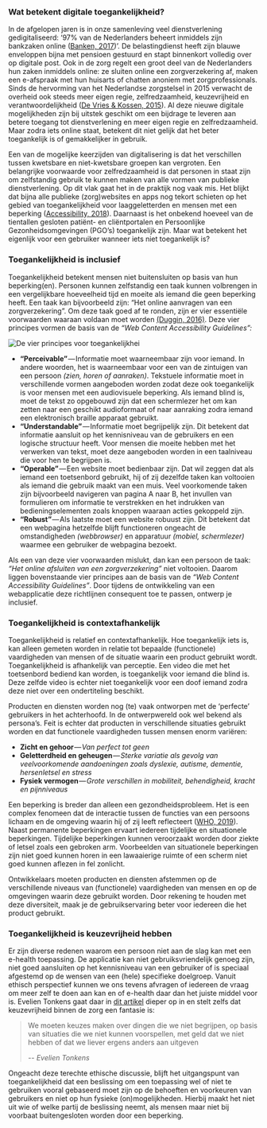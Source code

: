 ### Wat betekent digitale toegankelijkheid?

In de afgelopen jaren is in onze samenleving veel dienstverlening gedigitaliseerd: ‘97% van de Nederlanders beheert inmiddels zijn bankzaken online ([Banken, 2017](https://www.banken.nl/nieuws/20504/nederlandse-consumenten-meest-actief-met-online-bankieren))’. De belastingdienst heeft zijn blauwe enveloppen bijna met pensioen gestuurd en stapt binnenkort volledig over op digitale post. Ook in de zorg regelt een groot deel van de Nederlanders hun zaken inmiddels online: ze sluiten online een zorgverzekering af, maken een e-afspraak met hun huisarts of chatten anoniem met zorgprofessionals. Sinds de hervorming van het Nederlandse zorgstelsel in 2015 verwacht de overheid ook steeds meer eigen regie, zelfredzaamheid, keuzevrijheid en verantwoordelijkheid ([De Vries & Kossen, 2015](https://www.managementboek.nl/e-book/9789082329360/zo-werkt-de-zorg-in-nederland-maaike-de-vries)). Al deze nieuwe digitale mogelijkheden zijn bij uitstek geschikt om een bijdrage te leveren aan betere toegang tot dienstverlening en meer eigen regie en zelfredzaamheid. Maar zodra iets online staat, betekent dit niet gelijk dat het beter toegankelijk is of gemakkelijker in gebruik.

Een van de mogelijke keerzijden van digitalisering is dat het verschillen tussen kwetsbare en niet-kwetsbare groepen kan vergroten. Een belangrijke voorwaarde voor zelfredzaamheid is dat personen in staat zijn om zelfstandig gebruik te kunnen maken van alle vormen van publieke dienstverlening. Op dit vlak gaat het in de praktijk nog vaak mis. Het blijkt dat bijna alle publieke (zorg)websites en apps nog tekort schieten op het gebied van toegankelijkheid voor laaggeletterden en mensen met een beperking ([Accessibility, 2018](https://www.accessibility.nl/nieuws/2018/01/digitale-toegankelijkheid-in-de-zorg-kan-beter)). Daarnaast is het onbekend hoeveel van de tientallen gesloten patiënt- en cliëntportalen en Persoonlijke Gezonheidsomgevingen (PGO’s) toegankelijk zijn. Maar wat betekent het eigenlijk voor een gebruiker wanneer iets niet toegankelijk is?

### Toegankelijkheid is inclusief

Toegankelijkheid betekent mensen niet buitensluiten op basis van hun beperking(en). Personen kunnen zelfstandig een taak kunnen volbrengen in een vergelijkbare hoeveelheid tijd en moeite als iemand die geen beperking heeft. Een taak kan bijvoorbeeld zijn: “Het online aanvragen van een zorgverzekering”. Om deze taak goed af te ronden, zijn er vier essentiële voorwaarden waaraan voldaan moet worden [(Duggin, 2016)](https://accessibility.blog.gov.uk/2016/05/16/what-we-mean-when-we-talk-about-accessibility-2/). Deze vier principes vormen de basis van de _“Web Content Accessibility Guidelines”:_

![De vier principes voor toegankelijkhei](/blog/design-for-healthcare/four-principles.png)

- ****“Perceivable”**** — Informatie moet waarneembaar zijn voor iemand. In andere woorden, het is waarneembaar voor een van de zintuigen van een persoon _(zien, horen of aanraken)_. Tekstuele informatie moet in verschillende vormen aangeboden worden zodat deze ook toegankelijk is voor mensen met een audiovisuele beperking. Als iemand blind is, moet de tekst zo opgebouwd zijn dat een schermlezer het om kan zetten naar een geschikt audioformaat of naar aanraking zodra iemand een elektronisch braille apparaat gebruikt.
- ****“Understandable”**** — Informatie moet begrijpelijk zijn. Dit betekent dat informatie aansluit op het kennisniveau van de gebruikers en een logische structuur heeft. Voor mensen die moeite hebben met het verwerken van tekst, moet deze aangeboden worden in een taalniveau die voor hen te begrijpen is.
- ****“Operable”**** — Een website moet bedienbaar zijn. Dat wil zeggen dat als iemand een toetsenbord gebruikt, hij of zij dezelfde taken kan voltooien als iemand die gebruik maakt van een muis. Veel voorkomende taken zijn bijvoorbeeld navigeren van pagina A naar B, het invullen van formulieren om informatie te verstrekken en het indrukken van bedieningselementen zoals knoppen waaraan acties gekoppeld zijn.
- ****“Robust”**** — Als laatste moet een website robuust zijn. Dit betekent dat een webpagina hetzelfde blijft functioneren ongeacht de omstandigheden _(webbrowser)_ en apparatuur _(mobiel, schermlezer)_ waarmee een gebruiker de webpagina bezoekt.

Als een van deze vier voorwaarden mislukt, dan kan een persoon de taak: _“Het online afsluiten van een zorgverzekering”_ niet voltooien. Daarom liggen bovenstaande vier principes aan de basis van de _“Web Content Accessibility Guidelines”_. Door tijdens de ontwikkeling van een webapplicatie deze richtlijnen consequent toe te passen, ontwerp je inclusief.

### Toegankelijkheid is contextafhankelijk

Toegankelijkheid is relatief en contextafhankelijk. Hoe toegankelijk iets is, kan alleen gemeten worden in relatie tot bepaalde (functionele) vaardigheden van mensen of de situatie waarin een product gebruikt wordt. Toegankelijkheid is afhankelijk van perceptie. Een video die met het toetsenbord bediend kan worden, is toegankelijk voor iemand die blind is. Deze zelfde video is echter niet toegankelijk voor een doof iemand zodra deze niet over een ondertiteling beschikt.

Producten en diensten worden nog (te) vaak ontworpen met de ‘perfecte’ gebruikers in het achterhoofd. In de ontwerpwereld ook wel bekend als persona’s. Feit is echter dat producten in verschillende situaties gebruikt worden en dat functionele vaardigheden tussen mensen enorm variëren:

- **Zicht en gehoor** — *Van perfect tot geen*
- **Geletterdheid en geheugen** — *Sterke variatie als gevolg van veelvoorkomende aandoeningen zoals dyslexie, autisme, dementie, hersenletsel en stress*
- **Fysiek vermogen** — *Grote verschillen in mobiliteit, behendigheid, kracht en pijnniveaus*

Een beperking is breder dan alleen een gezondheidsprobleem. Het is een complex fenomeen dat de interactie tussen de functies van een persoons lichaam en de omgeving waarin hij of zij leeft reflecteert ([WHO, 2019](https://www.who.int/topics/disabilities/en/)). Naast permanente beperkingen ervaart iedereen tijdelijke en situationele beperkingen. Tijdelijke beperkingen kunnen veroorzaakt worden door ziekte of letsel zoals een gebroken arm. Voorbeelden van situationele beperkingen zijn niet goed kunnen horen in een lawaaierige ruimte of een scherm niet goed kunnen aflezen in fel zonlicht.

Ontwikkelaars moeten producten en diensten afstemmen op de verschillende niveaus van (functionele) vaardigheden van mensen en op de omgevingen waarin deze gebruikt worden. Door rekening te houden met deze diversiteit, maak je de gebruikservaring beter voor iedereen die het product gebruikt.

### Toegankelijkheid is keuzevrijheid hebben

Er zijn diverse redenen waarom een persoon niet aan de slag kan met een e-health toepassing. De applicatie kan niet gebruiksvriendelijk genoeg zijn, niet goed aansluiten op het kennisniveau van een gebruiker of is speciaal afgestemd op de wensen van een (hele) specifieke doelgroep. Vanuit ethisch perspectief kunnen we ons tevens afvragen of iedereen de vraag om meer zelf te doen aan kan en of e-health daar dan het juiste middel voor is. Evelien Tonkens gaat daar in [dit artikel](https://decorrespondent.nl/10902/in-een-welvarend-land-wordt-de-zorg-steeds-duurder-niks-mis-mee-zegt-deze-hoogleraar/447069216-5f3c3ba3) dieper op in en stelt zelfs dat keuzevrijheid binnen de zorg een fantasie is:

> We moeten keuzes maken over dingen die we niet begrijpen, op basis van situaties die we niet kunnen voorspellen, met geld dat we niet hebben of dat we liever ergens anders aan uitgeven
>
> -- <cite>Evelien Tonkens</cite>

Ongeacht deze terechte ethische discussie, blijft het uitgangspunt van toegankelijkheid dat een beslissing om een toepassing wel of niet te gebruiken vooral gebaseerd moet zijn op de behoeften en voorkeuren van gebruikers en niet op hun fysieke (on)mogelijkheden. Hierbij maakt het niet uit wie of welke partij de beslissing neemt, als mensen maar niet bij voorbaat buitengesloten worden door een beperking.
